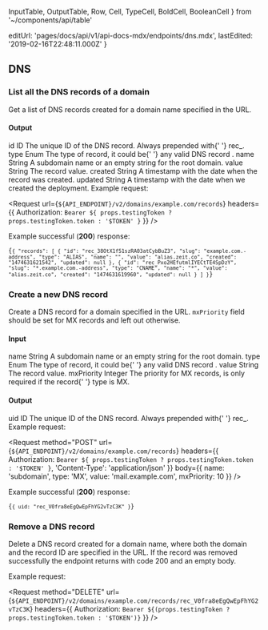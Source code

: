   InputTable,
  OutputTable,
  Row,
  Cell,
  TypeCell,
  BoldCell,
  BooleanCell
} from '~/components/api/table'

  editUrl: 'pages/docs/api/v1/api-docs-mdx/endpoints/dns.mdx',
  lastEdited: '2019-02-16T22:48:11.000Z'
}

## DNS

### List all the DNS records of a domain

<Endpoint method="GET" url="/v2/domains/:domain/records" />

Get a list of DNS records created for a domain name specified in the URL.

#### Output

<OutputTable>
  <Row>
    <BoldCell>id</BoldCell>
    <TypeCell>ID</TypeCell>
    <Cell>
      The unique ID of the DNS record. Always prepended with{' '}
      <InlineCode>rec_</InlineCode>.
    </Cell>
  </Row>
  <Row>
    <BoldCell>type</BoldCell>
    <TypeCell>Enum</TypeCell>
    <Cell>
      The type of record, it could be{' '}
      <Link href="https://en.wikipedia.org/wiki/List_of_DNS_record_types">
        any valid DNS record
      </Link>
      .
    </Cell>
  </Row>
  <Row>
    <BoldCell>name</BoldCell>
    <TypeCell>String</TypeCell>
    <Cell>A subdomain name or an empty string for the root domain.</Cell>
  </Row>
  <Row>
    <BoldCell>value</BoldCell>
    <TypeCell>String</TypeCell>
    <Cell>The record value.</Cell>
  </Row>
  <Row>
    <BoldCell>created</BoldCell>
    <TypeCell>String</TypeCell>
    <Cell>A timestamp with the date when the record was created.</Cell>
  </Row>
  <Row>
    <BoldCell>updated</BoldCell>
    <TypeCell>String</TypeCell>
    <Cell>A timestamp with the date when we created the deployment.</Cell>
  </Row>
</OutputTable>

<Example>
  Example request:

<Request
  url={`${API_ENDPOINT}/v2/domains/example.com/records`}
  headers={{
    Authorization: `Bearer ${
      props.testingToken ? props.testingToken.token : '$TOKEN'
    }`
  }}
/>

Example successful (**200**) response:

<Code lang="json">{`{
    "records": [
      {
        "id": "rec_38OtX1f51szRA03atCybBuZ3",
        "slug": "example.com.-address",
        "type": "ALIAS",
        "name": "",
        "value": "alias.zeit.co",
        "created": "1474631621542",
        "updated": null
      },
      {
        "id": "rec_Pxo2HEfutmlIYECtTE4SpDzY",
        "slug": "*.example.com.-address",
        "type": "CNAME",
        "name": "*",
        "value": "alias.zeit.co",
        "created": "1474631619960",
        "updated": null
      }
    ]
  }`}</Code>
</Example>

### Create a new DNS record

<Endpoint method="POST" url="/v2/domains/:domain/records" />

Create a DNS record for a domain specified in the URL. `mxPriority`
field should be set for MX records and left out otherwise.

#### Input

<InputTable>
  <Row>
    <BoldCell>name</BoldCell>
    <TypeCell>String</TypeCell>
    <BooleanCell status={true} />
    <Cell>A subdomain name or an empty string for the root domain.</Cell>
  </Row>
  <Row>
    <BoldCell>type</BoldCell>
    <TypeCell>Enum</TypeCell>
    <BooleanCell status={true} />
    <Cell>
      The type of record, it could be{' '}
      <Link href="https://en.wikipedia.org/wiki/List_of_DNS_record_types">
        any valid DNS record
      </Link>
      .
    </Cell>
  </Row>
  <Row>
    <BoldCell>value</BoldCell>
    <TypeCell>String</TypeCell>
    <BooleanCell status={true} />
    <Cell>The record value.</Cell>
  </Row>
  <Row>
    <BoldCell>mxPriority</BoldCell>
    <TypeCell>Integer</TypeCell>
    <BooleanCell status={false} />
    <Cell>
      The priority for MX records, is only required if the record{' '}
      <InlineCode>type</InlineCode> is <InlineCode>MX</InlineCode>.
    </Cell>
  </Row>
</InputTable>

#### Output

<OutputTable>
  <Row>
    <BoldCell>uid</BoldCell>
    <TypeCell>ID</TypeCell>
    <Cell>
      The unique ID of the DNS record. Always prepended with{' '}
      <InlineCode>rec_</InlineCode>.
    </Cell>
  </Row>
</OutputTable>

<Example>
  Example request:

<Request
  method="POST"
  url={`${API_ENDPOINT}/v2/domains/example.com/records`}
  headers={{
    Authorization: `Bearer ${
      props.testingToken ? props.testingToken.token : '$TOKEN'
    }`,
    'Content-Type': 'application/json'
  }}
  body={{
    name: 'subdomain',
    type: 'MX',
    value: 'mail.example.com',
    mxPriority: 10
  }}
/>

Example successful (**200**) response:

<Code lang="json">{`{
    uid: "rec_V0fra8eEgQwEpFhYG2vTzC3K"
  }`}</Code>
</Example>

### Remove a DNS record

<Endpoint method="DELETE" url="/v2/domains/:domain/records/:recId" />

Delete a DNS record created for a domain name, where both the domain
and the record ID are specified in the URL. If the record was removed
successfully the endpoint returns with code 200 and an empty body.

<Example>
  Example request:

<Request
    method="DELETE"
    url={`${API_ENDPOINT}/v2/domains/example.com/records/rec_V0fra8eEgQwEpFhYG2vTzC3K`}
    headers={{
      Authorization: `Bearer ${(props.testingToken ? props.testingToken.token : '$TOKEN')}`
    }}
  />
</Example>
